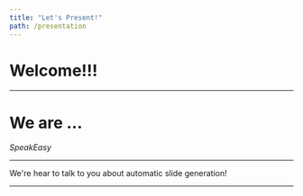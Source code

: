 ```yaml
---
title: "Let's Present!"
path: /presentation
---
```




<Utils />

# Welcome!!!

---

# We are ...
*SpeakEasy*

---

We're hear to talk to you about automatic slide generation!

---
